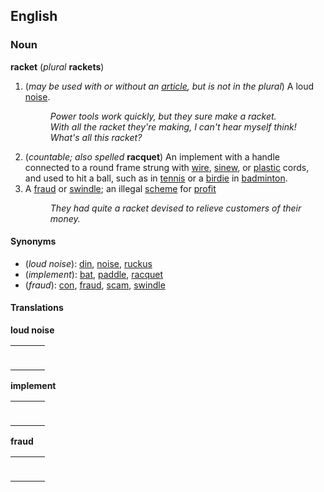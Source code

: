 ==English==
===Noun===
'''racket''' (''plural'' '''rackets''')

#(''may be used with or without an [[article]], but is not in the plural'') A loud [[noise]].
#:''Power tools work quickly, but they sure make a racket.''<!--example using "a"-->
#:''With all the racket they're making, I can't hear myself think!''<!--example using "the"-->
#:''What's all this racket?''<!--example without an article-->
#(''countable; also spelled'' '''racquet''') An implement with a handle connected to a round frame strung with [[wire]], [[sinew]], or [[plastic]] cords, and used to hit a ball, such as in [[tennis]] or a [[birdie]] in [[badminton]].
#A [[fraud]] or [[swindle]]; an illegal [[scheme]] for [[profit]]
#:''They had quite a racket devised to relieve customers of their money.''

====Synonyms====
*(''loud noise''): [[din]], [[noise]], [[ruckus]]
*(''implement''): [[bat]], [[paddle]], [[racquet]]
*(''fraud''): [[con]], [[fraud]], [[scam]], [[swindle]]

====Translations====

'''loud noise'''
{| border=0  width=100%
|-
|bgcolor="#FFFFE0" valign=top width=48%|
{|
<!--Put translations for languages from A to I here-->
|}
| width=1% |
|bgcolor="#FFFFE0" valign=top width=48%|
{|
<!--Put translations for languages from J to Z here-->
|}
|}

'''implement'''
{| border=0  width=100%
|-
|bgcolor="#FFFFE0" valign=top width=48%|
{|
<!--Put translations for languages from A to I here-->
|}
| width=1% |
|bgcolor="#FFFFE0" valign=top width=48%|
{|
<!--Put translations for languages from J to Z here-->
|}
|}

'''fraud'''
{| border=0  width=100%
|-
|bgcolor="#FFFFE0" valign=top width=48%|
{|
<!--Put translations for languages from A to I here-->
|}
| width=1% |
|bgcolor="#FFFFE0" valign=top width=48%|
{|
<!--Put translations for languages from J to Z here-->
|}
|}